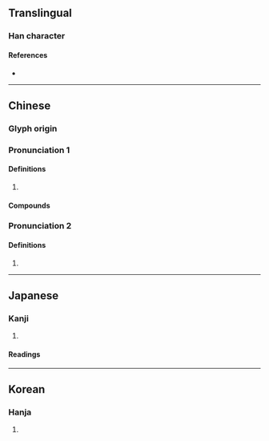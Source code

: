 {{also|剿}}
{{character info}}
==Translingual==

===Han character===
{{Han char|rn=19|rad=力|as=11|sn=13|four=24927|canj=VDKS|ids=⿰巢力}}

====References====
* {{Han ref|kx=0149.090|dkj=02426|dj=0337.020|hdz=10379.130|uh=52E6|ud=21222|bh=B6D3|bd=46803}}

----

==Chinese==

===Glyph origin===
{{Han etym}}

===Pronunciation 1===
{{zh-pron
|m=jiǎo
|m-s=
|c=ziu2
|c-t=
|g=
|h=pfs=
|j=
|mb=
|md=
|mn=
|mn-t=
|w=
|x=
|mc=2
|oc=3
|cat=v
}}

====Definitions====
{{zh-hanzi}}

# {{zh-alt-form|剿|to [[destroy]], to [[exterminate]], to [[annihilate]]}}

====Compounds====
{{zh-der|勦竊|勦除|勦襲|勦兒|勦滅|征勦|勦撫兼施|勦說}}

===Pronunciation 2===
{{zh-pron
|m=chāo
|m-s=
|c=caau1
|c-t=
|g=
|h=pfs=
|j=
|mb=
|md=
|mn=
|mn-t=
|w=
|x=
|mc=
|oc=
|cat=v
}}

====Definitions====
{{zh-hanzi}}

# {{zh-alt-form|抄|to [[plagiarize]]}}

----

==Japanese==

===Kanji===
{{ja-kanji|grade=|rs=力11}}

# {{rfdef|ja|sort=力11}}

====Readings====
{{ja-readings
|goon=しょう<せう
|kanon=しょう<せう, そう<さう
|kun=つか-れる, つく-す}}

----

==Korean==

===Hanja===
{{ko-hanja|hangeul=초}}

# {{rfdef|ko|sort=力11}}